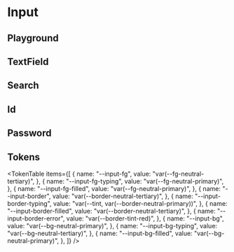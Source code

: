 



<Meta title="Input" of={InputStories} />

# Input

<ThemeSelect />

## Playground

<Canvas of={InputStories.Default} />
<Controls />

## TextField

<Canvas of={InputStories.TextField} />

## Search

<Canvas of={InputStories.Search} />

## Id

<Canvas of={InputStories.Id} />

## Password

<Canvas of={InputStories.Password} />

## Tokens

<TokenTable
  items={[
    {
      name: "--input-fg",
      value: "var(--fg-neutral-tertiary)",
    },
    {
      name: "--input-fg-typing",
      value: "var(--fg-neutral-primary)",
    },
    {
      name: "--input-fg-filled",
      value: "var(--fg-neutral-primary)",
    },
    {
      name: "--input-border",
      value: "var(--border-neutral-tertiary)",
    },
    {
      name: "--input-border-typing",
      value: "var(--tint, var(--border-neutral-primary))",
    },
    {
      name: "--input-border-filled",
      value: "var(--border-neutral-tertiary)",
    },
    {
      name: "--input-border-error",
      value: "var(--border-tint-red)",
    },
    {
      name: "--input-bg",
      value: "var(--bg-neutral-primary)",
    },
    {
      name: "--input-bg-typing",
      value: "var(--bg-neutral-tertiary)",
    },
    {
      name: "--input-bg-filled",
      value: "var(--bg-neutral-primary)",
    },
  ]}
/>

<Toaster position="bottom-right" />
